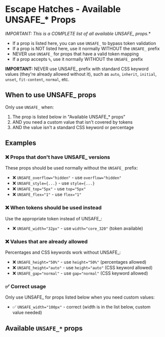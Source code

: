 # Escape Hatches - Available UNSAFE_* Props

**IMPORTANT: This is a COMPLETE list of all available UNSAFE_* props.**

- If a prop is listed here, you can use `UNSAFE_` to bypass token validation
- If a prop is NOT listed here, use it normally WITHOUT the `UNSAFE_` prefix
- NEVER use `UNSAFE_` for props that have a valid token mapping
- If a prop accepts `%`, use it normally WITHOUT the `UNSAFE_` prefix

**IMPORTANT:** NEVER use UNSAFE_ prefix with standard CSS keyword values (they're already allowed without it), such as `auto`, `inherit`, `initial`, `unset`, `fit-content`, `normal`, etc.

## When to use UNSAFE_ props

Only use `UNSAFE_` when:
1. The prop is listed below in "Available UNSAFE_* props"
2. AND you need a custom value that isn't covered by tokens
3. AND the value isn't a standard CSS keyword or percentage


## Examples

### ❌ Props that don't have UNSAFE_ versions
These props should be used normally without the `UNSAFE_` prefix:

- ❌ `UNSAFE_overflow="hidden"` - use `overflow="hidden"`
- ❌ `UNSAFE_style={...}` - use `style={...}`
- ❌ `UNSAFE_top="5px"` - use `top="5px"`
- ❌ `UNSAFE_flex="1"` - use `flex="1"`

### ❌ When tokens should be used instead
Use the appropriate token instead of UNSAFE_:

- ❌ `UNSAFE_width="32px"` - use `width="core_320"` (token available)

### ❌ Values that are already allowed
Percentages and CSS keywords work without UNSAFE_:

- ❌ `UNSAFE_height="50%"` - use `height="50%"` (percentages allowed)
- ❌ `UNSAFE_height="auto"` - use `height="auto"` (CSS keyword allowed)
- ❌ `UNSAFE_gap="normal"` - use `gap="normal"` (CSS keyword allowed)

### ✅ Correct usage
Only use UNSAFE_ for props listed below when you need custom values:

- ✅ `UNSAFE_width="100px"` - correct (width is in the list below, custom value needed)



## Available `UNSAFE_*` props

